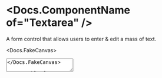 


<Meta of={Stories} />

# <Docs.ComponentName of="Textarea" />

A form control that allows users to enter & edit a mass of text.

<Docs.FakeCanvas>
  <Textarea placeholder="Type something!" sizer={Textarea.sizer.medium} />
</Docs.FakeCanvas>

<Docs.TableOfContents />

<Docs.Props of={Stories} nativeBase="textarea" wrapper="Field" />
<Docs.ControlStates of={Stories} />

## Controlling the height

Minimum vertical sizing of textareas is done via the `rows` prop (the default is
2 rows). The <Docs of="Textarea" /> will automatically grow up to the `maxRows`
prop to accomodate the value (the default is 10 rows). For an unbounded height,
you can use `maxRows={Infinity}`.

<Canvas of={Stories.AutoResizableHeight} sourceState="shown" />

For a fixed height, use the same value for `rows` and `maxRows`.

<Canvas of={Stories.FixedHeight} sourceState="shown" />

To prevent the user from being able to resize the <Docs of="Textarea" />
manually, use the `disableManualResize` prop.

<Canvas of={Stories.DisableManualResize} sourceState="shown" />

<Docs.Sizing of={Stories} wrapper="Field" />

<Docs.ReactHookFormDemo
  of={Stories}
  fieldName="aboutMe"
  initialValue="I am Nick"
  componentProps={{
    label: 'About me',
    hint: 'Try editting me!',
  }}
/>

<Docs.FormikDemo
  of={Stories}
  fieldName="aboutMe"
  initialValue="I am Nick"
  componentProps={{
    label: 'About me',
    hint: 'Try editting me!',
  }}
/>
